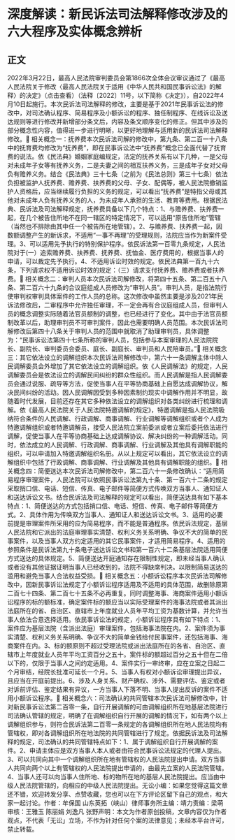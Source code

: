# 深度解读：新民诉法司法解释修改涉及的六大程序及实体概念辨析
## 正文
2022年3月22日，最高人民法院审判委员会第1866次全体会议审议通过了《最高人民法院关于修改〈最高人民法院关于适用《中华人民共和国民事诉讼法》的解释〉的决定》（点击查看）（法释〔2022〕11号，以下简称《决定》），自2022年4月10日起施行。本次民诉法司法解释的修改，主要是基于2021年民事诉讼法的修改中，对司法确认程序、简易程序及小额诉讼的程序、独任制程序、在线诉讼及送达规则等进行修改并新增部分条文后，内容及条文顺序变化的修正。但其中涉及的部分概念性内容，值得进一步进行明晰，以更好地理解与适用新的民诉法司法解释修改。🔹 相关概念一：抚养费本次民诉法司解的修改中，第九条、第二百一十八条中的抚育费均修改为“抚养费”，即在民事诉讼法中“抚养费”概念已全面代替了抚育费的说法。依《民法典》婚姻家庭编规定，法定的抚养关系有以下几种，一是父母对未成年子女等有抚养义务，二是夫妻之间的相互扶养义务，三是成年子女对父母负有赡养义务。结合《民法典》三十七条（之前为《民法总则》第三十七条）依法负担被监护人抚养费、赡养费、扶养费的父母、子女、配偶等，被人民法院撤销监护人资格后，应当继续履行负担的义务的规定，可以看出“抚养费”是特指父母或其他对未成年人负有抚养义务的人，为未成年人承担的生活、教育等费用。根据民法典、民诉法及司法解释规定，抚养费具备以下几个特点：1、与赡养费、扶养费一起，在几个被告住所地不在同一辖区的特定情况下，可以适用“原告住所地”管辖（当然也不排除由其中任一个被告所在地管辖）。2、与赡养费、扶养费一起，因数额调整产生的新诉求，不适用“一事不再理”的受理规则，法院应当作为新案件受理。3、可以适用先予执行的特别保护程序。依民诉法第一百零九条规定，人民法院对于(一）追索赡养费、扶养费、抚养费、抚恤金、医疗费用的，根据当事人的申请，可以裁定先予执行。4、不适用诉讼时效的规定。依民法典第一百九十六条，下列请求权不适用诉讼时效的规定：（三）请求支付抚养费、赡养费或者扶养费。🔹 相关概念二：审判人员本次民诉法司解修改，将第四十五条、第二百五十八条、第二百六十九条的合议庭组成人员修改为“审判人员”。审判人员，是指法院行使审判权审判具体案件的工作人员的总称。这次修改中虽然主要是涉及2021年民诉法修改后，二审程序中允许独任审理，不一定会再有合议庭组成人员，但审判人员的概念调整实际随着法官员额制的调整，也已经进行了变化。其中由于法官员额制改革以后，助理审判员不可审判案件，因此也需要明确人员范围。本次民诉法司解修改后第四十八条关于审判人员的范围中就取消了助理审判员，具体调整为：“民事诉讼法第四十七条所称的审判人员，包括参与本案审理的人民法院院长、副院长、审判委员会委员、庭长、副庭长、审判员和人民陪审员。”🔹 相关概念三：其它依法设立的调解组织本次民诉法司解修改中，第六十一条调解主体中除人民调解委员会外增加了其它依法设立的调解组织。依《人民调解法》的规定，人民调解委员会是依法设立的调解民间纠纷的群众性组织。而人民调解是指人民调解委员会通过说服、疏导等方法，促使当事人在平等协商基础上自愿达成调解协议，解决民间纠纷的活动。因人民调解因受到多种因素制约现实中调解作用并不明显，故随着时代发展，目前还存在其它多种依法设立的调解组织对各类纠纷进行梳理和调解。依《最高人民法院关于人民法院特邀调解的规定》，特邀调解是指人民法院吸纳符合条件的人民调解、行政调解、商事调解、行业调解等调解组织或者个人成为特邀调解组织或者特邀调解员，接受人民法院立案前委派或者立案后委托依法进行调解，促使当事人在平等协商基础上达成调解协议、解决纠纷的一种调解活动。同时，依法成立的人民调解、行政调解、商事调解、行业调解及其他具有调解职能的组织，可以申请加入特邀调解组织名册。从以上规定可以看出，其它依法设立的调解组织中包括了行政调解、商事调解、行业调解及其他具有调解职能的组织。🔹 相关概念四：简便送达本次民诉法司解修改中，第二百六十一条修改确认：“适用简易程序审理案件，人民法院可以依照民事诉讼法第九十条、第一百六十二条的规定采取捎口信、电话、短信、传真、电子邮件等简便方式传唤双方当事人、通知证人和送达诉讼文书。结合民诉法及司法解释的规定可以看出，简便送达具有如下基本特点：1、简便送达的方式包括捎口信、电话、短信、传真、电子邮件等简便方式。2、具体作用为传唤双方当事人、通知证人和送达诉讼文书。3、适用的必要前提是审理案件所采用的应为简易程序，而不能是普通程序。依民诉法规定，基层人民法院和它派出的法庭审理事实清楚、权利义务关系明确、争议不大的简单的民事案件，以及当事人双方约定适用的其它民事案件，才适用简易程序。4、适用的参照条件是民诉法第九十条电子送达诉讼文书和第一百六十二条基层法院适用简便方式送达的具体规定。5、简便送达开庭通知存在限制性规定，即未经当事人确认或者没有其他证据证明当事人已经收到的，法院不得缺席判决。以限制简易送达的滥用和避免当事人合法权益受损。🔹 相关概念五：小额诉讼程序本次民诉法司解修改中，因新民事诉讼法规定了小额诉讼程序适用及不适用的具体范围，故删除原第二百七十四条、第二百七十五条不必再重复。同时调整海事、海商案件适用小额诉讼程序的标的额标准，确定案件标的额应当以实际受理案件的海事法院或者其派出法庭所在的省、自治区、直辖市上年度就业人员年平均工资为基数计算，并允许当事人依法合意选择适用。依民事诉讼法的规定，小额诉讼程序具有如下特点：1、案件应为基层法院（含派出法庭）审理案件，包括海事法院在内。2、案件须为事实清楚、权利义务关系明确、争议不大的简单金钱给付民事案件，还包括海事、海商案件在内。3、标的额原则不超过受理法院或派出法庭所在的各省、自治区、直辖市上年度就业人员年平均工资百分之五十。案件标的额超过百分之五十但在二倍以下的，仅限于当事人之间约定适用。4、案件实行一审终审，应在立案之日起二个月审结，经院长批准可延长一个月。5、当事人有权对小额诉讼审理提出异议，且应当在开庭前提出。6、涉及人身关系、财产确权、涉外、需要评估、鉴定或者对诉前评估、鉴定结果有异议，一方当事人下落不明、当事人提出反诉的案件不适用小额诉讼程序。🔹 相关概念六：司法确认的共同管辖本次民诉法司解修改中，针对新民事诉讼法第二百零一条，自行开展调解的可由调解组织所在地基层法院进行司法确认管辖的规定，明确了在调解组织自行开展的调解的情况下，如有两个以上调解组织参与，则符合民诉法第二百零一条规定的各调解组织所在地人民法院均有管辖权，即对各调解组织所在地法院的共同管辖进行了规定。依据民诉法及司法解释的规定，司法确认的共同管辖特点如下：1、属于调解组织自行开展调解的案件。2、申请主体应是双方当事人本人或者由符合民事诉讼法规定的代理人提出。3、可以共同向其中一个调解组织所在地有管辖权的人民法院提出申请。双方当事人共同向两个以上有管辖权的人民法院提出申请的，由最先立案的人民法院管辖。4、当事人还可以向当事人住所地、标的物所在地的基层人民法院提出。应当由中级人民法院管辖的，向相应的中级人民法院提出。无讼小编：如果您觉得这篇文章还不错，欢迎转发分享、点赞收藏，您也可以在下方评论区留下自己的观点，和大家一起讨论。作者：牟保国 山东英拓（峡山）律师事务所主编：靖力责编：梁萌审核：王雅玉 陈丽娟 刘逸凡 张野声明：本文为作者原创投稿，文章内容仅为作者观点，不代表「无讼」立场，不作为针对任何个案的法律意见；未经本平台许可，禁止转载。